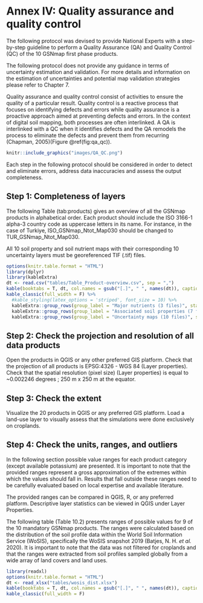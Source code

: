 # Annex IV: Quality assurance and quality control {-}
The following protocol was devised to provide National Experts with a step-by-step guideline to perform a Quality Assurance (QA) and Quality Control (QC) of the 10 GSNmap first phase products.

The following protocol does not provide any guidance in terms of uncertainty estimation and validation. For more details and information on the estimation of uncertainties and potential map validation strategies please refer to Chapter 7.

Quality assurance and quality control consist of activities to ensure the quality of a particular result. Quality control is a reactive process that focuses on identifying defects and errors while quality assurance is a proactive approach aimed at preventing defects and errors. In the context of digital soil mapping, both processes are often interlinked. A QA is interlinked with a QC when it identifies defects and the QA remodels the process to eliminate the defects and prevent them from recurring (Chapman, 2005)(Figure \@ref(fig:qa_qc)).

```r
knitr::include_graphics("images/QA_QC.png")
```

Each step in the following protocol should be considered in order to detect and eliminate errors, address data inaccuracies and assess the output completeness.

## Step 1: Completeness of layers {-}

The following Table \ref(tab:products) gives an overview of all the GSNmap products in alphabetical order. Each product should include the ISO 3166-1 alpha-3 country code as uppercase letters in its name. For instance, in the case of Turkiye, ISO_GSNmap_Ntot_Map030 should be changed to TUR_GSNmap_Ntot_Map030.

All 10 soil property and soil nutrient maps with their corresponding 10 uncertainty layers must be georeferenced TIF (.tif) files.

```r
options(knitr.table.format = "HTML")
library(dplyr)
library(kableExtra)
dt <- read.csv("tables/Table_Product-overview.csv", sep = ",")
kable(booktabs = T, dt, col.names = gsub("[.]", " ", names(dt)), caption = '\\label{tab:products}Data product overview.', format = 'html') %>%
kable_classic(full_width = F) %>%
  #kable_styling(latex_options = 'striped', font_size = 10) %>%
  kableExtra::group_rows(group_label = "Major nutrients (3 files)", start_row = 1, end_row = 3) %>%
  kableExtra::group_rows(group_label = "Associated soil properties (7 files)", start_row = 4, end_row = 10) %>% 
  kableExtra::group_rows(group_label = "Uncertainty maps (10 files)", start_row = 11, end_row = 20)
```

## Step 2: Check the projection and resolution of all data products {-}
Open the products in QGIS or any other preferred GIS platform. Check that the projection of all products is EPSG:4326 - WGS 84 (Layer properties). Check that the spatial resolution (pixel size) (Layer properties) is equal to ~0.002246 degrees ; 250 m x 250 m at the equator.

## Step 3: Check the extent {-}
Visualize the 20 products in QGIS or any preferred GIS platform. Load a land-use layer to visually assess that the simulations were done exclusively on croplands.

## Step 4: Check the units, ranges, and outliers {-}

In the following section possible value ranges for each product category (except available potassium) are presented. It is important to note that the provided ranges represent a gross approximation of the extremes within which the values should fall in. Results that fall outside these ranges need to be carefully evaluated based on local expertise and available literature.

The provided ranges can be compared in QGIS, R, or any preferred platform. Descriptive layer statistics can be viewed in QGIS under Layer Properties.

The following table (Table 10.2) presents ranges of possible values for 9 of the 10 mandatory GSNmap products. The ranges were calculated based on the distribution of the soil profile data within the World Soil Information Service (WoSIS), specifically the WoSIS snapshot 2019 (Batjes, N. H. *et al.* 2020). It is important to note that the data was not filtered for croplands and that the ranges were extracted from soil profiles sampled globally from a wide array of land covers and land uses. 

```r
library(readxl)
options(knitr.table.format = "HTML")
dt <- read_xlsx("tables/wosis_dist.xlsx")
kable(booktabs = T, dt, col.names = gsub("[.]", " ", names(dt)), caption = '\\label{tab:ranges}Possible soil property and soil nutrient values based on the distribution of the values within the World Soil Information Service (WoSIS), specifically the WoSIS snapshot 2019.', format = 'html') %>%
kable_classic(full_width = F)
```
  